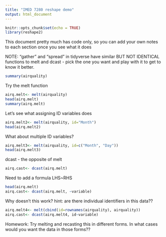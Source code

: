 ```yaml
---
title: "IMED 7280 reshape demo"
output: html_document
---
```


```r
knitr::opts_chunk$set(echo = TRUE)
library(reshape2)
```

This document pretty much has code only, so you can add your own notes to each section once you see what it does

NOTE: "gather" and "spread"  in tidyverse have similar BUT NOT IDENTICAL functions to melt and dcast - pick the one you want and play with it to get to know it better. 


```r
summary(airquality)

```

Try the melt function

```r

airq.melt<- melt(airquality)
head(airq.melt)
summary(airq.melt)

```

Let's see what assigning ID variables does

```r
airq.melt2<- melt(airquality, id="Month")
head(airq.melt2)

```

What about multiple ID variables?

```r
airq.melt3<- melt(airquality, id=c("Month", "Day"))
head(airq.melt3)


```

dcast - the opposite of melt

```r

airq.cast<- dcast(airq.melt)

```

Need to add a formula LHS~RHS

```r
head(airq.melt)
airq.cast<- dcast(airq.melt, ~variable)
```

Why doesn't this work? hint: are there individual identifiers in this data??

```r
airq.melt4<- melt(cbind(id=rownames(airquality), airquality))
airq.cast<- dcast(airq.melt4, id~variable)

```

Homework: Try melting and recasting this in different forms. In what cases would you want the data in those forms??